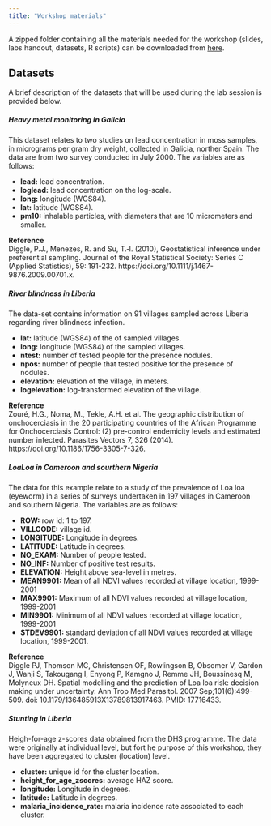 ```yaml
---
title: "Workshop materials"
---
```


A zipped folder containing all the materials needed for the workshop (slides,
labs handout, datasets, R scripts) can be downloaded from [here](materials/materials.zip).

## Datasets

A brief description of the datasets that will be used during the lab session is
provided below.

##### **Heavy metal monitoring in Galicia**
This dataset relates to two studies on lead concentration in moss samples, in micrograms per gram dry weight, collected in Galicia, norther Spain. The data are from two survey conducted in July 2000. The variables are as follows:

- **lead:** lead concentration.
- **loglead:** lead concentration on the log-scale.
- **long:** longitude (WGS84).
- **lat:** latitude (WGS84).
- **pm10:** inhalable particles, with diameters that are 10 micrometers and smaller.

**Reference**\
Diggle, P.J., Menezes, R. and Su, T.‐l. (2010), Geostatistical inference under preferential sampling. Journal of the Royal Statistical Society: Series C (Applied Statistics), 59: 191-232. https://doi.org/10.1111/j.1467-9876.2009.00701.x.

##### **River blindness in Liberia**
The data-set contains information on 91 villages sampled across Liberia regarding river blindness infection. 

- **lat:** latitude (WGS84) of the of sampled villages.
- **long:** longitude (WGS84) of the sampled villages.
- **ntest:** number of tested people for the presence nodules. 
- **npos:** number of people that tested positive for the presence of nodules.
- **elevation:** elevation of the village, in meters.
- **logelevation:** log-transformed elevation of the village.

**Reference**\
Zouré, H.G., Noma, M., Tekle, A.H. et al. The geographic distribution of onchocerciasis in the 20 participating countries of the African Programme for Onchocerciasis Control: (2) pre-control endemicity levels and estimated number infected. Parasites Vectors 7, 326 (2014). https://doi.org/10.1186/1756-3305-7-326.

##### **LoaLoa in Cameroon and sourthern Nigeria**

The data for this example relate to a study of the prevalence of Loa loa (eyeworm) in a series of surveys undertaken in 197 villages in Cameroon and southern Nigeria. The variables are as follows:

- **ROW:** row id: 1 to 197.
- **VILLCODE:** village id.
- **LONGITUDE:** Longitude in degrees.
- **LATITUDE:** Latitude in degrees.
- **NO_EXAM:** Number of people tested.
- **NO_INF:** Number of positive test results.
- **ELEVATION:** Height above sea-level in metres.
- **MEAN9901:** Mean of all NDVI values recorded at village location, 1999-2001
- **MAX9901:** Maximum of all NDVI values recorded at village location, 1999-2001
- **MIN9901:** Minimum of all NDVI values recorded at village location, 1999-2001
- **STDEV9901:** standard deviation of all NDVI values recorded at village location, 1999-2001.

**Reference**\
Diggle PJ, Thomson MC, Christensen OF, Rowlingson B, Obsomer V, Gardon J, Wanji S, Takougang I, Enyong P, Kamgno J, Remme JH, Boussinesq M, Molyneux DH. Spatial modelling and the prediction of Loa loa risk: decision making under uncertainty. Ann Trop Med Parasitol. 2007 Sep;101(6):499-509. doi: 10.1179/136485913X13789813917463. PMID: 17716433.

##### **Stunting in Liberia**

Heigh-for-age z-scores data obtained from the DHS programme. The data were originally at individual level, but fort he purpose of this workshop, they have been aggregated to cluster (location) level.

- **cluster:** unique id for the cluster location.
- **height_for_age_zscores:** average HAZ score.
- **longitude:** Longitude in degrees.
- **latitude:** Latitude in degrees.
- **malaria_incidence_rate:** malaria incidence rate associated to each cluster.